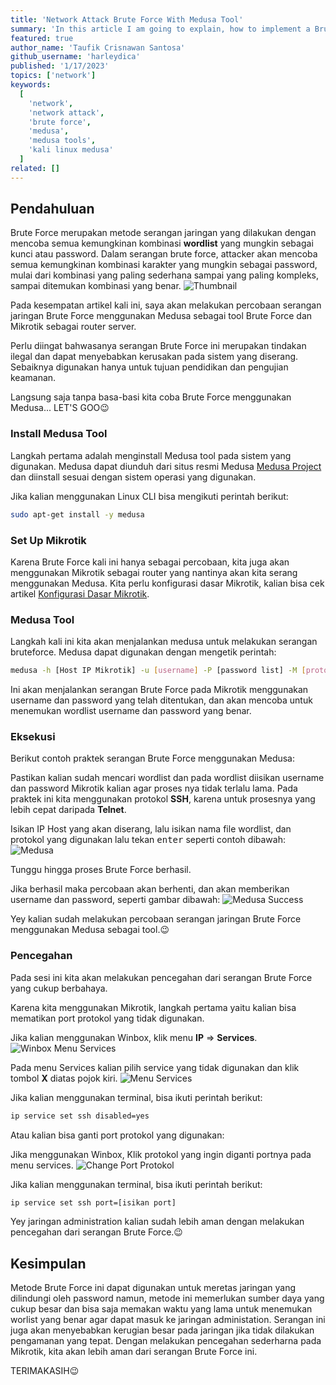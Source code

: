 ```yaml
---
title: 'Network Attack Brute Force With Medusa Tool'
summary: 'In this article I am going to explain, how to implement a Brute Force network attack using Medusa. How? read this article to the end😉'
featured: true
author_name: 'Taufik Crisnawan Santosa'
github_username: 'harleydica'
published: '1/17/2023'
topics: ['network']
keywords:
  [
    'network',
    'network attack',
    'brute force',
    'medusa',
    'medusa tools',
    'kali linux medusa'
  ]
related: []
---
```


## Pendahuluan

Brute Force merupakan metode serangan jaringan yang dilakukan dengan mencoba semua kemungkinan kombinasi **wordlist** yang mungkin sebagai kunci atau password. Dalam serangan brute force, attacker akan mencoba semua kemungkinan kombinasi karakter yang mungkin sebagai password, mulai dari kombinasi yang paling sederhana sampai yang paling kompleks, sampai ditemukan kombinasi yang benar.
![Thumbnail](https://ik.imagekit.io/taufik/blog/brute-force/thumbnail.png 'Thumbnail')

Pada kesempatan artikel kali ini, saya akan melakukan percobaan serangan jaringan Brute Force menggunakan Medusa sebagai tool Brute Force dan Mikrotik sebagai router server.

<Callout type='warning'>
Perlu diingat bahwasanya serangan Brute Force ini merupakan tindakan ilegal dan dapat menyebabkan kerusakan pada sistem yang diserang. Sebaiknya digunakan hanya untuk tujuan pendidikan dan pengujian keamanan.
</Callout>

Langsung saja tanpa basa-basi kita coba Brute Force menggunakan Medusa... LET'S GOO😉

### Install Medusa Tool

Langkah pertama adalah menginstall Medusa tool pada sistem yang digunakan. Medusa dapat diunduh dari situs resmi Medusa [Medusa Project](https://medusa-project.com) dan diinstall sesuai dengan sistem operasi yang digunakan.

Jika kalian menggunakan Linux CLI bisa mengikuti perintah berikut:
```bash
sudo apt-get install -y medusa
```

### Set Up Mikrotik

Karena Brute Force kali ini hanya sebagai percobaan, kita juga akan menggunakan Mikrotik sebagai router yang nantinya akan kita serang menggunakan Medusa. Kita perlu konfigurasi dasar Mikrotik, kalian bisa cek artikel [Konfigurasi Dasar Mikrotik](https://taufikcrisnawan.dev/blog/konfigurasi-dasar-mikrotik).

### Medusa Tool

Langkah kali ini kita akan menjalankan medusa untuk melakukan serangan bruteforce. Medusa dapat digunakan dengan mengetik perintah:
```bash
medusa -h [Host IP Mikrotik] -u [username] -P [password list] -M [protokol]
```
Ini akan menjalankan serangan Brute Force pada Mikrotik menggunakan username dan password yang telah ditentukan, dan akan mencoba untuk menemukan wordlist username dan password yang benar.

### Eksekusi

Berikut contoh praktek serangan Brute Force menggunakan Medusa:

Pastikan kalian sudah mencari wordlist dan pada wordlist diisikan username dan password Mikrotik kalian agar proses nya tidak terlalu lama. Pada praktek ini kita menggunakan protokol **SSH**, karena untuk prosesnya yang lebih cepat daripada **Telnet**.

Isikan IP Host yang akan diserang, lalu isikan nama file wordlist, dan protokol  yang digunakan lalu tekan <Kbd>enter</Kbd> seperti contoh dibawah:
![Medusa](https://ik.imagekit.io/taufik/blog/brute-force/medusa.png 'Medusa')

Tunggu hingga proses Brute Force berhasil.

Jika berhasil maka percobaan akan berhenti, dan akan memberikan username dan password, seperti gambar dibawah:
![Medusa Success](https://ik.imagekit.io/taufik/blog/brute-force/medusa-success.png 'Medusa Success')

Yey kalian sudah melakukan percobaan serangan jaringan Brute Force menggunakan Medusa sebagai tool.😉

### Pencegahan

Pada sesi ini kita akan melakukan pencegahan dari serangan Brute Force yang cukup berbahaya.

Karena kita menggunakan Mikrotik, langkah pertama yaitu kalian bisa mematikan port protokol yang tidak digunakan.

Jika kalian menggunakan Winbox, klik menu **IP** => **Services**.
![Winbox Menu Services](https://ik.imagekit.io/taufik/blog/brute-force/winbox-menu-services.png 'Winbox Menu Services')

Pada menu Services kalian pilih service yang tidak digunakan dan klik tombol **X** diatas pojok kiri.
![Menu Services](https://ik.imagekit.io/taufik/blog/brute-force/menu-services.png 'Menu Services')

Jika kalian menggunakan terminal, bisa ikuti perintah berikut:
```bash
ip service set ssh disabled=yes
```

Atau kalian bisa ganti port protokol yang digunakan:

Jika menggunakan Winbox, Klik protokol yang ingin diganti portnya pada menu services.
![Change Port Protokol](https://ik.imagekit.io/taufik/blog/brute-force/change-port.png 'Change Port Protokol')

Jika kalian menggunakan terminal, bisa ikuti perintah berikut:
```bash
ip service set ssh port=[isikan port]
```

Yey jaringan administration kalian sudah lebih aman dengan melakukan pencegahan dari serangan Brute Force.😉

## Kesimpulan

Metode Brute Force ini dapat digunakan untuk meretas jaringan yang dilindungi oleh password namun, metode ini memerlukan sumber daya yang cukup besar dan bisa saja memakan waktu yang lama untuk menemukan worlist yang benar agar dapat masuk ke jaringan administation. Serangan ini juga akan menyebabkan kerugian besar pada jaringan jika tidak dilakukan pengamanan yang tepat. Dengan melakukan pencegahan sederharna pada Mikrotik, kita akan lebih aman dari serangan Brute Force ini.

<Callout icon='👋' type='info'>
TERIMAKASIH😉
</Callout>